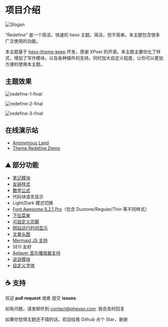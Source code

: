 # 项目介绍



![Slogan](https://evan.beee.top/img/2023/03/18/610599507c8078e7279966455688c66c.webp)

"Redefine" 是一个简洁，快速的 hexo 主题。简洁，但不简单。本主题包含很多广泛使用的功能。

本主题基于 [hexo-theme-keep](https://github.com/XPoet/hexo-theme-keep) 开发，感谢 XPoet 的开源。本主题主要优化了样式，增加了写作模块，以及各种插件的支持。同时加大自定义程度，让你可以更加方便的使用本主题。


## 主题效果

![redefine-1-final](https://evan.beee.top/img/2023/07/13/9c86a5b52ca6745a8823caf5272e7b71.png)

![redefine-2-final](https://evan.beee.top/img/2023/05/27/4436bfd2e1ec42e22484724b79f3e52d.png)

![redefine-3-final](https://evan.beee.top/img/2023/05/27/8c72b631d419cf0bd1fd7ecd24eb5515.png)






## 在线演示站

- [Anonymous Land](https://ohevan.com/)
- [Theme Redefine Demo](https://redefine.evanluo.top/)

## ⛰ 部分功能

- [笔记模块](https://redefine-docs.ohevan.com/modules/notes)
- [友链样式](https://redefine-docs.ohevan.com/page_templates/friends)
- [数学公式](https://redefine-docs.ohevan.com/plugins/mathjax)
- 代码块语言显示
- Light/Dark 模式切换
- [Font Awesome 6.2.1 Pro](https://redefine-docs.ohevan.com/basic/fontawesome)（包含 Duotone/Regular/Thin 等不同样式）
- [下拉菜单](https://redefine-docs.ohevan.com/home/navbar#%E9%93%BE%E6%8E%A5%E5%88%97%E8%A1%A8)
- [可自定义页脚](https://redefine-docs.ohevan.com/footer)
- [网站运行时间显示](https://redefine-docs.ohevan.com/footer#%E8%BF%90%E8%A1%8C%E6%97%B6%E9%97%B4)
- [文章头图](https://redefine-docs.ohevan.com/article_customize/banner)
- [Mermaid JS 支持](https://redefine-docs.ohevan.com/plugins/mermaid)
- SEO 友好
- [Aplayer 音乐播放器支持](https://redefine-docs.ohevan.com/plugins/aplayer)
- [说说模块](https://redefine-docs.ohevan.com/shuoshuo)
- [自定义字体](https://redefine-docs.ohevan.com/basic/global#%E8%87%AA%E5%AE%9A%E4%B9%89%E5%AD%97%E4%BD%93)

## ☕ 支持

欢迎 **pull request** 或者 提交 **issues**.

如有问题，请发邮件到 [contact@ohevan.com](mailto:contact@ohevan.com). 我会及时回复

如果你觉得主题还不错的话，欢迎给我 Github 点个 Star，谢谢